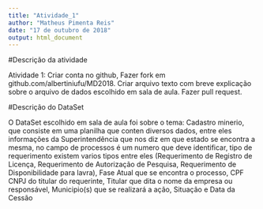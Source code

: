 ```yaml
---
title: "Atividade_1"
author: "Matheus Pimenta Reis"
date: "17 de outubro de 2018"
output: html_document
---
```

#Descrição da atividade

Atividade 1: Criar conta no github, Fazer fork em github.com/albertiniufu/MD2018. Criar arquivo texto com breve explicação sobre o arquivo de dados escolhido em sala de aula. Fazer pull request.


#Descrição do DataSet

O DataSet escolhido em sala de aula foi sobre o tema: Cadastro minerio, que consiste em uma planilha que conten diversos dados, entre eles
informações da Superintendência que nos diz em que estado se encontra a mesma, no campo de processos é um numero que deve identificar, tipo 
de requerimento existem varios tipos entre eles (Requerimento de Registro de Licença, Requerimento de Autorização de Pesquisa, Requerimento
de Disponibilidade para lavra), Fase Atual que se encontra o processo, CPF CNPJ do titular do requerinte, Titular que dita o nome da empresa
ou responsável, Municipio(s) que se realizará a ação, Situação e Data da Cessão
